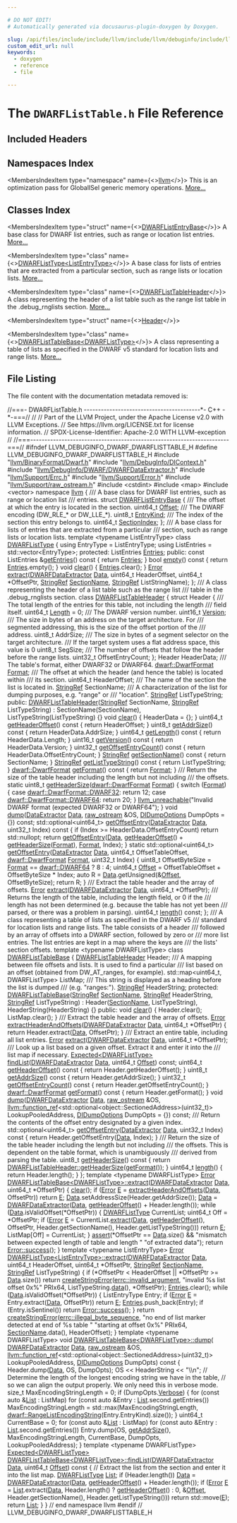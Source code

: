 ```yaml
---

# DO NOT EDIT!
# Automatically generated via docusaurus-plugin-doxygen by Doxygen.

slug: /api/files/include/include/llvm/include/llvm/debuginfo/include/llvm/debuginfo/dwarf/dwarflisttable-h
custom_edit_url: null
keywords:
  - doxygen
  - reference
  - file

---
```





# The `DWARFListTable.h` File Reference

<DoxygenPage pluginConfig={pluginConfig}>



## Included Headers

<IncludesList>
<IncludesListItem
  filePath="llvm/BinaryFormat/Dwarf.h"
  permalink="/docs/api/files/include/include/llvm/include/llvm/binaryformat/dwarf-h"
  isLocal="true" />
<IncludesListItem
  filePath="llvm/DebugInfo/DIContext.h"
  permalink="/docs/api/files/include/include/llvm/include/llvm/debuginfo/dicontext-h"
  isLocal="true" />
<IncludesListItem
  filePath="llvm/DebugInfo/DWARF/DWARFDataExtractor.h"
  permalink="/docs/api/files/include/include/llvm/include/llvm/debuginfo/include/llvm/debuginfo/dwarf/dwarfdataextractor-h"
  isLocal="true" />
<IncludesListItem
  filePath="llvm/Support/Errc.h"
  permalink="/docs/api/files/include/include/llvm/include/llvm/support/errc-h"
  isLocal="true" />
<IncludesListItem
  filePath="llvm/Support/Error.h"
  permalink="/docs/api/files/include/include/llvm/include/llvm/support/error-h"
  isLocal="true" />
<IncludesListItem
  filePath="llvm/Support/raw_ostream.h"
  permalink="/docs/api/files/include/include/llvm/include/llvm/support/raw-ostream-h"
  isLocal="true" />
<IncludesListItem
  filePath="cstdint"
  permalink=""
  isLocal="false" />
<IncludesListItem
  filePath="map"
  permalink=""
  isLocal="false" />
<IncludesListItem
  filePath="vector"
  permalink=""
  isLocal="false" />
</IncludesList>

## Namespaces Index

<MembersIndex>

<MembersIndexItem
  type="namespace"
  name={<><a href="/docs/api/namespaces/llvm">llvm</a></>}>
This is an optimization pass for GlobalISel generic memory operations. <a href="/docs/api/namespaces/llvm/#details">More...</a>
</MembersIndexItem>

</MembersIndex>

## Classes Index

<MembersIndex>

<MembersIndexItem
  type="struct"
  name={<><a href="/docs/api/structs/llvm/dwarflistentrybase">DWARFListEntryBase</a></>}>
A base class for DWARF list entries, such as range or location list entries. <a href="/docs/api/structs/llvm/dwarflistentrybase/#details">More...</a>
</MembersIndexItem>

<MembersIndexItem
  type="class"
  name={<><a href="/docs/api/classes/llvm/dwarflisttype">DWARFListType&lt;ListEntryType&gt;</a></>}>
A base class for lists of entries that are extracted from a particular section, such as range lists or location lists. <a href="/docs/api/classes/llvm/dwarflisttype/#details">More...</a>
</MembersIndexItem>

<MembersIndexItem
  type="class"
  name={<><a href="/docs/api/classes/llvm/dwarflisttableheader">DWARFListTableHeader</a></>}>
A class representing the header of a list table such as the range list table in the .debug&#95;rnglists section. <a href="/docs/api/classes/llvm/dwarflisttableheader/#details">More...</a>
</MembersIndexItem>

<MembersIndexItem
  type="struct"
  name={<><a href="/docs/api/structs/llvm/dwarflisttableheader/header">Header</a></>}>
</MembersIndexItem>

<MembersIndexItem
  type="class"
  name={<><a href="/docs/api/classes/llvm/dwarflisttablebase">DWARFListTableBase&lt;DWARFListType&gt;</a></>}>
A class representing a table of lists as specified in the DWARF v5 standard for location lists and range lists. <a href="/docs/api/classes/llvm/dwarflisttablebase/#details">More...</a>
</MembersIndexItem>

</MembersIndex>


## File Listing

The file content with the documentation metadata removed is:

<ProgramListing>

<Link id="l00001" /><CodeLine lineNumber="1"><Highlight kind="comment">//===- DWARFListTable.h -----------------------------------------&#42;- C++ -&#42;-===//</Highlight><Highlight kind="normal"></Highlight></CodeLine>
<Link id="l00002" /><CodeLine lineNumber="2"><Highlight kind="normal"></Highlight><Highlight kind="comment">//</Highlight><Highlight kind="normal"></Highlight></CodeLine>
<Link id="l00003" /><CodeLine lineNumber="3"><Highlight kind="normal"></Highlight><Highlight kind="comment">// Part of the LLVM Project, under the Apache License v2.0 with LLVM Exceptions.</Highlight><Highlight kind="normal"></Highlight></CodeLine>
<Link id="l00004" /><CodeLine lineNumber="4"><Highlight kind="normal"></Highlight><Highlight kind="comment">// See https://llvm.org/LICENSE.txt for license information.</Highlight><Highlight kind="normal"></Highlight></CodeLine>
<Link id="l00005" /><CodeLine lineNumber="5"><Highlight kind="normal"></Highlight><Highlight kind="comment">// SPDX-License-Identifier: Apache-2.0 WITH LLVM-exception</Highlight><Highlight kind="normal"></Highlight></CodeLine>
<Link id="l00006" /><CodeLine lineNumber="6"><Highlight kind="normal"></Highlight><Highlight kind="comment">//</Highlight><Highlight kind="normal"></Highlight></CodeLine>
<Link id="l00007" /><CodeLine lineNumber="7"><Highlight kind="normal"></Highlight><Highlight kind="comment">//===----------------------------------------------------------------------===//</Highlight><Highlight kind="normal"></Highlight></CodeLine>
<Link id="l00008" /><CodeLine lineNumber="8"><Highlight kind="normal"></Highlight></CodeLine>
<Link id="l00009" /><CodeLine lineNumber="9"><Highlight kind="normal"></Highlight><Highlight kind="preprocessor">#ifndef LLVM&#95;DEBUGINFO&#95;DWARF&#95;DWARFLISTTABLE&#95;H</Highlight><Highlight kind="normal"></Highlight></CodeLine>
<Link id="l00010" /><CodeLine lineNumber="10"><Highlight kind="normal"></Highlight><Highlight kind="preprocessor">#define LLVM&#95;DEBUGINFO&#95;DWARF&#95;DWARFLISTTABLE&#95;H</Highlight><Highlight kind="normal"></Highlight></CodeLine>
<Link id="l00011" /><CodeLine lineNumber="11"><Highlight kind="normal"></Highlight></CodeLine>
<Link id="l00012" /><CodeLine lineNumber="12"><Highlight kind="normal"></Highlight><Highlight kind="preprocessor">#include &quot;<a href="/docs/api/files/include/include/llvm/include/llvm/binaryformat/dwarf-h">llvm/BinaryFormat/Dwarf.h</a>&quot;</Highlight><Highlight kind="normal"></Highlight></CodeLine>
<Link id="l00013" /><CodeLine lineNumber="13"><Highlight kind="normal"></Highlight><Highlight kind="preprocessor">#include &quot;<a href="/docs/api/files/include/include/llvm/include/llvm/debuginfo/dicontext-h">llvm/DebugInfo/DIContext.h</a>&quot;</Highlight><Highlight kind="normal"></Highlight></CodeLine>
<Link id="l00014" /><CodeLine lineNumber="14"><Highlight kind="normal"></Highlight><Highlight kind="preprocessor">#include &quot;<a href="/docs/api/files/include/include/llvm/include/llvm/debuginfo/include/llvm/debuginfo/dwarf/dwarfdataextractor-h">llvm/DebugInfo/DWARF/DWARFDataExtractor.h</a>&quot;</Highlight><Highlight kind="normal"></Highlight></CodeLine>
<Link id="l00015" /><CodeLine lineNumber="15"><Highlight kind="normal"></Highlight><Highlight kind="preprocessor">#include &quot;<a href="/docs/api/files/include/include/llvm/include/llvm/support/errc-h">llvm/Support/Errc.h</a>&quot;</Highlight><Highlight kind="normal"></Highlight></CodeLine>
<Link id="l00016" /><CodeLine lineNumber="16"><Highlight kind="normal"></Highlight><Highlight kind="preprocessor">#include &quot;<a href="/docs/api/files/include/include/llvm/include/llvm/support/error-h">llvm/Support/Error.h</a>&quot;</Highlight><Highlight kind="normal"></Highlight></CodeLine>
<Link id="l00017" /><CodeLine lineNumber="17"><Highlight kind="normal"></Highlight><Highlight kind="preprocessor">#include &quot;<a href="/docs/api/files/include/include/llvm/include/llvm/support/raw-ostream-h">llvm/Support/raw&#95;ostream.h</a>&quot;</Highlight><Highlight kind="normal"></Highlight></CodeLine>
<Link id="l00018" /><CodeLine lineNumber="18"><Highlight kind="normal"></Highlight><Highlight kind="preprocessor">#include &lt;cstdint&gt;</Highlight><Highlight kind="normal"></Highlight></CodeLine>
<Link id="l00019" /><CodeLine lineNumber="19"><Highlight kind="normal"></Highlight><Highlight kind="preprocessor">#include &lt;map&gt;</Highlight><Highlight kind="normal"></Highlight></CodeLine>
<Link id="l00020" /><CodeLine lineNumber="20"><Highlight kind="normal"></Highlight><Highlight kind="preprocessor">#include &lt;vector&gt;</Highlight><Highlight kind="normal"></Highlight></CodeLine>
<Link id="l00021" /><CodeLine lineNumber="21"><Highlight kind="normal"></Highlight></CodeLine>
<Link id="l00022" /><CodeLine lineNumber="22"><Highlight kind="normal"></Highlight><Highlight kind="keyword">namespace </Highlight><Highlight kind="normal"><a href="/docs/api/namespaces/llvm">llvm</a> &#123;</Highlight></CodeLine>
<Link id="l00023" /><CodeLine lineNumber="23"><Highlight kind="normal"></Highlight><Highlight kind="comment"></Highlight></CodeLine>
<Link id="l00024" /><CodeLine lineNumber="24"><Highlight kind="comment">/// A base class for DWARF list entries, such as range or location list</Highlight></CodeLine>
<Link id="l00025" /><CodeLine lineNumber="25"><Highlight kind="comment">/// entries.</Highlight><Highlight kind="normal"></Highlight></CodeLine>
<Link id="l00026" /><CodeLine lineNumber="26" lineLink="/docs/api/structs/llvm/dwarflistentrybase"><Highlight kind="normal"></Highlight><Highlight kind="keyword">struct </Highlight><Highlight kind="normal"><a href="/docs/api/structs/llvm/dwarflistentrybase">DWARFListEntryBase</a> &#123;</Highlight><Highlight kind="comment"></Highlight></CodeLine>
<Link id="l00027" /><CodeLine lineNumber="27"><Highlight kind="comment">  /// The offset at which the entry is located in the section.</Highlight><Highlight kind="normal"></Highlight></CodeLine>
<Link id="l00028" /><CodeLine lineNumber="28" lineLink="/docs/api/structs/llvm/dwarflistentrybase/#a5e78df55e7f79e8d223e30092680e1b4"><Highlight kind="normal">  uint64&#95;t <a href="/docs/api/structs/llvm/dwarflistentrybase/#a5e78df55e7f79e8d223e30092680e1b4">Offset</a>;</Highlight><Highlight kind="comment"></Highlight></CodeLine>
<Link id="l00029" /><CodeLine lineNumber="29"><Highlight kind="comment">  /// The DWARF encoding (DW&#95;RLE&#95;&#42; or DW&#95;LLE&#95;&#42;).</Highlight><Highlight kind="normal"></Highlight></CodeLine>
<Link id="l00030" /><CodeLine lineNumber="30" lineLink="/docs/api/structs/llvm/dwarflistentrybase/#a53bb231c536be49c590132e10c5268dd"><Highlight kind="normal">  uint8&#95;t <a href="/docs/api/structs/llvm/dwarflistentrybase/#a53bb231c536be49c590132e10c5268dd">EntryKind</a>;</Highlight><Highlight kind="comment"></Highlight></CodeLine>
<Link id="l00031" /><CodeLine lineNumber="31"><Highlight kind="comment">  /// The index of the section this entry belongs to.</Highlight><Highlight kind="normal"></Highlight></CodeLine>
<Link id="l00032" /><CodeLine lineNumber="32" lineLink="/docs/api/structs/llvm/dwarflistentrybase/#a0a840f1689651024d3cc9850f4ec4c81"><Highlight kind="normal">  uint64&#95;t <a href="/docs/api/structs/llvm/dwarflistentrybase/#a0a840f1689651024d3cc9850f4ec4c81">SectionIndex</a>;</Highlight></CodeLine>
<Link id="l00033" /><CodeLine lineNumber="33"><Highlight kind="normal">&#125;;</Highlight></CodeLine>
<Link id="l00034" /><CodeLine lineNumber="34"><Highlight kind="normal"></Highlight><Highlight kind="comment"></Highlight></CodeLine>
<Link id="l00035" /><CodeLine lineNumber="35"><Highlight kind="comment">/// A base class for lists of entries that are extracted from a particular</Highlight></CodeLine>
<Link id="l00036" /><CodeLine lineNumber="36"><Highlight kind="comment">/// section, such as range lists or location lists.</Highlight><Highlight kind="normal"></Highlight></CodeLine>
<Link id="l00037" /><CodeLine lineNumber="37" lineLink="/docs/api/classes/llvm/dwarflisttype"><Highlight kind="normal"></Highlight><Highlight kind="keyword">template</Highlight><Highlight kind="normal"> &lt;</Highlight><Highlight kind="keyword">typename</Highlight><Highlight kind="normal"> ListEntryType&gt; </Highlight><Highlight kind="keyword">class </Highlight><Highlight kind="normal"><a href="/docs/api/classes/llvm/dwarflisttype">DWARFListType</a> &#123;</Highlight></CodeLine>
<Link id="l00038" /><CodeLine lineNumber="38"><Highlight kind="normal">  </Highlight><Highlight kind="keyword">using </Highlight><Highlight kind="normal">EntryType = ListEntryType;</Highlight></CodeLine>
<Link id="l00039" /><CodeLine lineNumber="39"><Highlight kind="normal">  </Highlight><Highlight kind="keyword">using </Highlight><Highlight kind="normal">ListEntries = std::vector&lt;EntryType&gt;;</Highlight></CodeLine>
<Link id="l00040" /><CodeLine lineNumber="40"><Highlight kind="normal"></Highlight></CodeLine>
<Link id="l00041" /><CodeLine lineNumber="41"><Highlight kind="normal"></Highlight><Highlight kind="keyword">protected</Highlight><Highlight kind="normal">:</Highlight></CodeLine>
<Link id="l00042" /><CodeLine lineNumber="42" lineLink="/docs/api/classes/llvm/dwarflisttype/#a041f83847fc54b70c309ed67355b1b40"><Highlight kind="normal">  ListEntries <a href="/docs/api/classes/llvm/dwarflisttype/#a041f83847fc54b70c309ed67355b1b40">Entries</a>;</Highlight></CodeLine>
<Link id="l00043" /><CodeLine lineNumber="43"><Highlight kind="normal"></Highlight></CodeLine>
<Link id="l00044" /><CodeLine lineNumber="44"><Highlight kind="normal"></Highlight><Highlight kind="keyword">public</Highlight><Highlight kind="normal">:</Highlight></CodeLine>
<Link id="l00045" /><CodeLine lineNumber="45" lineLink="/docs/api/classes/llvm/dwarflisttype/#a46d8d4fd3ede47a3e8e9617c228996ac"><Highlight kind="normal">  </Highlight><Highlight kind="keyword">const</Highlight><Highlight kind="normal"> ListEntries &amp;<a href="/docs/api/classes/llvm/dwarflisttype/#a46d8d4fd3ede47a3e8e9617c228996ac">getEntries</a>()</Highlight><Highlight kind="keyword"> const </Highlight><Highlight kind="normal">&#123; </Highlight><Highlight kind="keywordflow">return</Highlight><Highlight kind="normal"> <a href="/docs/api/classes/llvm/dwarflisttype/#a041f83847fc54b70c309ed67355b1b40">Entries</a>; &#125;</Highlight></CodeLine>
<Link id="l00046" /><CodeLine lineNumber="46" lineLink="/docs/api/classes/llvm/dwarflisttype/#adc62037379ba38c5157b65baab34e130"><Highlight kind="normal">  </Highlight><Highlight kind="keywordtype">bool</Highlight><Highlight kind="normal"> <a href="/docs/api/classes/llvm/dwarflisttype/#adc62037379ba38c5157b65baab34e130">empty</a>()</Highlight><Highlight kind="keyword"> const </Highlight><Highlight kind="normal">&#123; </Highlight><Highlight kind="keywordflow">return</Highlight><Highlight kind="normal"> <a href="/docs/api/classes/llvm/dwarflisttype/#a041f83847fc54b70c309ed67355b1b40">Entries</a>.empty(); &#125;</Highlight></CodeLine>
<Link id="l00047" /><CodeLine lineNumber="47" lineLink="/docs/api/classes/llvm/dwarflisttype/#a8d2a49d4f17d22f9231217e952957c89"><Highlight kind="normal">  </Highlight><Highlight kind="keywordtype">void</Highlight><Highlight kind="normal"> <a href="/docs/api/classes/llvm/dwarflisttype/#a8d2a49d4f17d22f9231217e952957c89">clear</a>() &#123; <a href="/docs/api/classes/llvm/dwarflisttype/#a041f83847fc54b70c309ed67355b1b40">Entries</a>.clear(); &#125;</Highlight></CodeLine>
<Link id="l00048" /><CodeLine lineNumber="48" lineLink="/docs/api/classes/llvm/dwarflisttype/#a5ce06b7e3524ccb5cde055c3cf596b10"><Highlight kind="normal">  <a href="/docs/api/classes/llvm/error">Error</a> <a href="/docs/api/classes/llvm/dwarflisttype/#a5ce06b7e3524ccb5cde055c3cf596b10">extract</a>(<a href="/docs/api/classes/llvm/dwarfdataextractor">DWARFDataExtractor</a> <a href="/docs/api/namespaces/llvm/#aa20539e89704d20b98b97e9c3feac934">Data</a>, uint64&#95;t HeaderOffset,</Highlight></CodeLine>
<Link id="l00049" /><CodeLine lineNumber="49"><Highlight kind="normal">                uint64&#95;t &#42;OffsetPtr, <a href="/docs/api/classes/llvm/stringref">StringRef</a> <a href="/docs/api/structs/llvm/sectionname">SectionName</a>,</Highlight></CodeLine>
<Link id="l00050" /><CodeLine lineNumber="50"><Highlight kind="normal">                <a href="/docs/api/classes/llvm/stringref">StringRef</a> ListStringName);</Highlight></CodeLine>
<Link id="l00051" /><CodeLine lineNumber="51"><Highlight kind="normal">&#125;;</Highlight></CodeLine>
<Link id="l00052" /><CodeLine lineNumber="52"><Highlight kind="normal"></Highlight><Highlight kind="comment"></Highlight></CodeLine>
<Link id="l00053" /><CodeLine lineNumber="53"><Highlight kind="comment">/// A class representing the header of a list table such as the range list</Highlight></CodeLine>
<Link id="l00054" /><CodeLine lineNumber="54"><Highlight kind="comment">/// table in the .debug&#95;rnglists section.</Highlight><Highlight kind="normal"></Highlight></CodeLine>
<Link id="l00055" /><CodeLine lineNumber="55" lineLink="/docs/api/classes/llvm/dwarflisttableheader"><Highlight kind="normal"></Highlight><Highlight kind="keyword">class </Highlight><Highlight kind="normal"><a href="/docs/api/classes/llvm/dwarflisttableheader/#a10991e271022263175496ed3f21beba2">DWARFListTableHeader</a> &#123;</Highlight></CodeLine>
<Link id="l00056" /><CodeLine lineNumber="56"><Highlight kind="normal">  </Highlight><Highlight kind="keyword">struct </Highlight><Highlight kind="normal">Header &#123;</Highlight><Highlight kind="comment"></Highlight></CodeLine>
<Link id="l00057" /><CodeLine lineNumber="57"><Highlight kind="comment">    /// The total length of the entries for this table, not including the length</Highlight></CodeLine>
<Link id="l00058" /><CodeLine lineNumber="58"><Highlight kind="comment">    /// field itself.</Highlight><Highlight kind="normal"></Highlight></CodeLine>
<Link id="l00059" /><CodeLine lineNumber="59"><Highlight kind="normal">    uint64&#95;t <a href="/docs/api/namespaces/llvm/#a05f5b9a11bdcc5feba62899f95dcf878af6d9f1c7b49b7601fae6a545002a6763">Length</a> = 0;</Highlight><Highlight kind="comment"></Highlight></CodeLine>
<Link id="l00060" /><CodeLine lineNumber="60"><Highlight kind="comment">    /// The DWARF version number.</Highlight><Highlight kind="normal"></Highlight></CodeLine>
<Link id="l00061" /><CodeLine lineNumber="61"><Highlight kind="normal">    uint16&#95;t <a href="/docs/api/namespaces/llvm/#a689a023f54d38d41f6d952cac41ee538">Version</a>;</Highlight><Highlight kind="comment"></Highlight></CodeLine>
<Link id="l00062" /><CodeLine lineNumber="62"><Highlight kind="comment">    /// The size in bytes of an address on the target architecture. For</Highlight></CodeLine>
<Link id="l00063" /><CodeLine lineNumber="63"><Highlight kind="comment">    /// segmented addressing, this is the size of the offset portion of the</Highlight></CodeLine>
<Link id="l00064" /><CodeLine lineNumber="64"><Highlight kind="comment">    /// address.</Highlight><Highlight kind="normal"></Highlight></CodeLine>
<Link id="l00065" /><CodeLine lineNumber="65"><Highlight kind="normal">    uint8&#95;t AddrSize;</Highlight><Highlight kind="comment"></Highlight></CodeLine>
<Link id="l00066" /><CodeLine lineNumber="66"><Highlight kind="comment">    /// The size in bytes of a segment selector on the target architecture.</Highlight></CodeLine>
<Link id="l00067" /><CodeLine lineNumber="67"><Highlight kind="comment">    /// If the target system uses a flat address space, this value is 0</Highlight><Highlight kind="normal"></Highlight></CodeLine>
<Link id="l00068" /><CodeLine lineNumber="68"><Highlight kind="normal">    uint8&#95;t SegSize;</Highlight><Highlight kind="comment"></Highlight></CodeLine>
<Link id="l00069" /><CodeLine lineNumber="69"><Highlight kind="comment">    /// The number of offsets that follow the header before the range lists.</Highlight><Highlight kind="normal"></Highlight></CodeLine>
<Link id="l00070" /><CodeLine lineNumber="70"><Highlight kind="normal">    uint32&#95;t OffsetEntryCount;</Highlight></CodeLine>
<Link id="l00071" /><CodeLine lineNumber="71"><Highlight kind="normal">  &#125;;</Highlight></CodeLine>
<Link id="l00072" /><CodeLine lineNumber="72"><Highlight kind="normal"></Highlight></CodeLine>
<Link id="l00073" /><CodeLine lineNumber="73"><Highlight kind="normal">  Header HeaderData;</Highlight><Highlight kind="comment"></Highlight></CodeLine>
<Link id="l00074" /><CodeLine lineNumber="74"><Highlight kind="comment">  /// The table&#39;s format, either DWARF32 or DWARF64.</Highlight><Highlight kind="normal"></Highlight></CodeLine>
<Link id="l00075" /><CodeLine lineNumber="75"><Highlight kind="normal">  <a href="/docs/api/namespaces/llvm/dwarf/#a79a43a947d26afb3f2a388f2f7a3a8c8">dwarf::DwarfFormat</a> <a href="/docs/api/namespaces/llvm/#ab7530cd22b8952cb41774507dd40c6f3a520d0db389f362bf79ef56ca0af3dcab">Format</a>;</Highlight><Highlight kind="comment"></Highlight></CodeLine>
<Link id="l00076" /><CodeLine lineNumber="76"><Highlight kind="comment">  /// The offset at which the header (and hence the table) is located within</Highlight></CodeLine>
<Link id="l00077" /><CodeLine lineNumber="77"><Highlight kind="comment">  /// its section.</Highlight><Highlight kind="normal"></Highlight></CodeLine>
<Link id="l00078" /><CodeLine lineNumber="78"><Highlight kind="normal">  uint64&#95;t HeaderOffset;</Highlight><Highlight kind="comment"></Highlight></CodeLine>
<Link id="l00079" /><CodeLine lineNumber="79"><Highlight kind="comment">  /// The name of the section the list is located in.</Highlight><Highlight kind="normal"></Highlight></CodeLine>
<Link id="l00080" /><CodeLine lineNumber="80"><Highlight kind="normal">  <a href="/docs/api/classes/llvm/stringref">StringRef</a> SectionName;</Highlight><Highlight kind="comment"></Highlight></CodeLine>
<Link id="l00081" /><CodeLine lineNumber="81"><Highlight kind="comment">  /// A characterization of the list for dumping purposes, e.g. &quot;range&quot; or</Highlight></CodeLine>
<Link id="l00082" /><CodeLine lineNumber="82"><Highlight kind="comment">  /// &quot;location&quot;.</Highlight><Highlight kind="normal"></Highlight></CodeLine>
<Link id="l00083" /><CodeLine lineNumber="83"><Highlight kind="normal">  <a href="/docs/api/classes/llvm/stringref">StringRef</a> ListTypeString;</Highlight></CodeLine>
<Link id="l00084" /><CodeLine lineNumber="84"><Highlight kind="normal"></Highlight></CodeLine>
<Link id="l00085" /><CodeLine lineNumber="85"><Highlight kind="normal"></Highlight><Highlight kind="keyword">public</Highlight><Highlight kind="normal">:</Highlight></CodeLine>
<Link id="l00086" /><CodeLine lineNumber="86" lineLink="/docs/api/classes/llvm/dwarflisttableheader/#a10991e271022263175496ed3f21beba2"><Highlight kind="normal">  <a href="/docs/api/classes/llvm/dwarflisttableheader/#a10991e271022263175496ed3f21beba2">DWARFListTableHeader</a>(<a href="/docs/api/classes/llvm/stringref">StringRef</a> SectionName, <a href="/docs/api/classes/llvm/stringref">StringRef</a> ListTypeString)</Highlight></CodeLine>
<Link id="l00087" /><CodeLine lineNumber="87"><Highlight kind="normal">      : SectionName(SectionName), ListTypeString(ListTypeString) &#123;&#125;</Highlight></CodeLine>
<Link id="l00088" /><CodeLine lineNumber="88"><Highlight kind="normal"></Highlight></CodeLine>
<Link id="l00089" /><CodeLine lineNumber="89" lineLink="/docs/api/classes/llvm/dwarflisttableheader/#ab7f2c25bd49b79a73986af210c45a0ac"><Highlight kind="normal">  </Highlight><Highlight kind="keywordtype">void</Highlight><Highlight kind="normal"> <a href="/docs/api/classes/llvm/dwarflisttableheader/#ab7f2c25bd49b79a73986af210c45a0ac">clear</a>() &#123;</Highlight></CodeLine>
<Link id="l00090" /><CodeLine lineNumber="90"><Highlight kind="normal">    HeaderData = &#123;&#125;;</Highlight></CodeLine>
<Link id="l00091" /><CodeLine lineNumber="91"><Highlight kind="normal">  &#125;</Highlight></CodeLine>
<Link id="l00092" /><CodeLine lineNumber="92" lineLink="/docs/api/classes/llvm/dwarflisttableheader/#a9da67a4898a8a7b6bf3e5bb1230eb145"><Highlight kind="normal">  uint64&#95;t <a href="/docs/api/classes/llvm/dwarflisttableheader/#a9da67a4898a8a7b6bf3e5bb1230eb145">getHeaderOffset</a>()</Highlight><Highlight kind="keyword"> const </Highlight><Highlight kind="normal">&#123; </Highlight><Highlight kind="keywordflow">return</Highlight><Highlight kind="normal"> HeaderOffset; &#125;</Highlight></CodeLine>
<Link id="l00093" /><CodeLine lineNumber="93" lineLink="/docs/api/classes/llvm/dwarflisttableheader/#ae6fe384fdfff174af98c88929e5c3f9f"><Highlight kind="normal">  uint8&#95;t <a href="/docs/api/classes/llvm/dwarflisttableheader/#ae6fe384fdfff174af98c88929e5c3f9f">getAddrSize</a>()</Highlight><Highlight kind="keyword"> const </Highlight><Highlight kind="normal">&#123; </Highlight><Highlight kind="keywordflow">return</Highlight><Highlight kind="normal"> HeaderData.AddrSize; &#125;</Highlight></CodeLine>
<Link id="l00094" /><CodeLine lineNumber="94" lineLink="/docs/api/classes/llvm/dwarflisttableheader/#a101998cae50b0fceab1a6da2828a0eb4"><Highlight kind="normal">  uint64&#95;t <a href="/docs/api/classes/llvm/dwarflisttableheader/#a101998cae50b0fceab1a6da2828a0eb4">getLength</a>()</Highlight><Highlight kind="keyword"> const </Highlight><Highlight kind="normal">&#123; </Highlight><Highlight kind="keywordflow">return</Highlight><Highlight kind="normal"> HeaderData.Length; &#125;</Highlight></CodeLine>
<Link id="l00095" /><CodeLine lineNumber="95" lineLink="/docs/api/classes/llvm/dwarflisttableheader/#ae975a13057dc42d20b975c343542db04"><Highlight kind="normal">  uint16&#95;t <a href="/docs/api/classes/llvm/dwarflisttableheader/#ae975a13057dc42d20b975c343542db04">getVersion</a>()</Highlight><Highlight kind="keyword"> const </Highlight><Highlight kind="normal">&#123; </Highlight><Highlight kind="keywordflow">return</Highlight><Highlight kind="normal"> HeaderData.Version; &#125;</Highlight></CodeLine>
<Link id="l00096" /><CodeLine lineNumber="96" lineLink="/docs/api/classes/llvm/dwarflisttableheader/#a94ed75554b6e08ef74f9afe5d4ed692d"><Highlight kind="normal">  uint32&#95;t <a href="/docs/api/classes/llvm/dwarflisttableheader/#a94ed75554b6e08ef74f9afe5d4ed692d">getOffsetEntryCount</a>()</Highlight><Highlight kind="keyword"> const </Highlight><Highlight kind="normal">&#123; </Highlight><Highlight kind="keywordflow">return</Highlight><Highlight kind="normal"> HeaderData.OffsetEntryCount; &#125;</Highlight></CodeLine>
<Link id="l00097" /><CodeLine lineNumber="97" lineLink="/docs/api/classes/llvm/dwarflisttableheader/#a95eef5385262cc9aa7943ef8cd62e416"><Highlight kind="normal">  <a href="/docs/api/classes/llvm/stringref">StringRef</a> <a href="/docs/api/classes/llvm/dwarflisttableheader/#a95eef5385262cc9aa7943ef8cd62e416">getSectionName</a>()</Highlight><Highlight kind="keyword"> const </Highlight><Highlight kind="normal">&#123; </Highlight><Highlight kind="keywordflow">return</Highlight><Highlight kind="normal"> SectionName; &#125;</Highlight></CodeLine>
<Link id="l00098" /><CodeLine lineNumber="98" lineLink="/docs/api/classes/llvm/dwarflisttableheader/#ad720f15dafa6eb1b8d6af21439898634"><Highlight kind="normal">  <a href="/docs/api/classes/llvm/stringref">StringRef</a> <a href="/docs/api/classes/llvm/dwarflisttableheader/#ad720f15dafa6eb1b8d6af21439898634">getListTypeString</a>()</Highlight><Highlight kind="keyword"> const </Highlight><Highlight kind="normal">&#123; </Highlight><Highlight kind="keywordflow">return</Highlight><Highlight kind="normal"> ListTypeString; &#125;</Highlight></CodeLine>
<Link id="l00099" /><CodeLine lineNumber="99" lineLink="/docs/api/classes/llvm/dwarflisttableheader/#a93b517a8989cfb08deb763b3fdec7da2"><Highlight kind="normal">  <a href="/docs/api/namespaces/llvm/dwarf/#a79a43a947d26afb3f2a388f2f7a3a8c8">dwarf::DwarfFormat</a> <a href="/docs/api/classes/llvm/dwarflisttableheader/#a93b517a8989cfb08deb763b3fdec7da2">getFormat</a>()</Highlight><Highlight kind="keyword"> const </Highlight><Highlight kind="normal">&#123; </Highlight><Highlight kind="keywordflow">return</Highlight><Highlight kind="normal"> <a href="/docs/api/namespaces/llvm/#ab7530cd22b8952cb41774507dd40c6f3a520d0db389f362bf79ef56ca0af3dcab">Format</a>; &#125;</Highlight></CodeLine>
<Link id="l00100" /><CodeLine lineNumber="100"><Highlight kind="normal"></Highlight><Highlight kind="comment"></Highlight></CodeLine>
<Link id="l00101" /><CodeLine lineNumber="101"><Highlight kind="comment">  /// Return the size of the table header including the length but not including</Highlight></CodeLine>
<Link id="l00102" /><CodeLine lineNumber="102"><Highlight kind="comment">  /// the offsets.</Highlight><Highlight kind="normal"></Highlight></CodeLine>
<Link id="l00103" /><CodeLine lineNumber="103" lineLink="/docs/api/classes/llvm/dwarflisttableheader/#a1374388723b168fd14a77c5188d4a7db"><Highlight kind="normal">  </Highlight><Highlight kind="keyword">static</Highlight><Highlight kind="normal"> uint8&#95;t <a href="/docs/api/classes/llvm/dwarflisttableheader/#a1374388723b168fd14a77c5188d4a7db">getHeaderSize</a>(<a href="/docs/api/namespaces/llvm/dwarf/#a79a43a947d26afb3f2a388f2f7a3a8c8">dwarf::DwarfFormat</a> <a href="/docs/api/namespaces/llvm/#ab7530cd22b8952cb41774507dd40c6f3a520d0db389f362bf79ef56ca0af3dcab">Format</a>) &#123;</Highlight></CodeLine>
<Link id="l00104" /><CodeLine lineNumber="104"><Highlight kind="normal">    </Highlight><Highlight kind="keywordflow">switch</Highlight><Highlight kind="normal"> (<a href="/docs/api/namespaces/llvm/#ab7530cd22b8952cb41774507dd40c6f3a520d0db389f362bf79ef56ca0af3dcab">Format</a>) &#123;</Highlight></CodeLine>
<Link id="l00105" /><CodeLine lineNumber="105"><Highlight kind="normal">    </Highlight><Highlight kind="keywordflow">case</Highlight><Highlight kind="normal"> <a href="/docs/api/namespaces/llvm/dwarf/#a79a43a947d26afb3f2a388f2f7a3a8c8a63265bb5719678b401b0abd0ed5ddd76">dwarf::DwarfFormat::DWARF32</a>:</Highlight></CodeLine>
<Link id="l00106" /><CodeLine lineNumber="106"><Highlight kind="normal">      </Highlight><Highlight kind="keywordflow">return</Highlight><Highlight kind="normal"> 12;</Highlight></CodeLine>
<Link id="l00107" /><CodeLine lineNumber="107"><Highlight kind="normal">    </Highlight><Highlight kind="keywordflow">case</Highlight><Highlight kind="normal"> <a href="/docs/api/namespaces/llvm/dwarf/#a79a43a947d26afb3f2a388f2f7a3a8c8a34b4d38e06d609b405f4a79c223ed8d2">dwarf::DwarfFormat::DWARF64</a>:</Highlight></CodeLine>
<Link id="l00108" /><CodeLine lineNumber="108"><Highlight kind="normal">      </Highlight><Highlight kind="keywordflow">return</Highlight><Highlight kind="normal"> 20;</Highlight></CodeLine>
<Link id="l00109" /><CodeLine lineNumber="109"><Highlight kind="normal">    &#125;</Highlight></CodeLine>
<Link id="l00110" /><CodeLine lineNumber="110"><Highlight kind="normal">    <a href="/docs/api/files/include/include/llvm/include/llvm/support/errorhandling-h/#ace243f5c25697a1107cce46626b3dc94">llvm&#95;unreachable</a>(</Highlight><Highlight kind="stringliteral">&quot;Invalid DWARF format (expected DWARF32 or DWARF64&quot;</Highlight><Highlight kind="normal">);</Highlight></CodeLine>
<Link id="l00111" /><CodeLine lineNumber="111"><Highlight kind="normal">  &#125;</Highlight></CodeLine>
<Link id="l00112" /><CodeLine lineNumber="112"><Highlight kind="normal"></Highlight></CodeLine>
<Link id="l00113" /><CodeLine lineNumber="113"><Highlight kind="normal">  </Highlight><Highlight kind="keywordtype">void</Highlight><Highlight kind="normal"> <a href="/docs/api/classes/llvm/dwarflisttableheader/#a5878d6c62b444d6d4dc49581e39091e1">dump</a>(<a href="/docs/api/classes/llvm/dataextractor">DataExtractor</a> <a href="/docs/api/namespaces/llvm/#aa20539e89704d20b98b97e9c3feac934">Data</a>, <a href="/docs/api/classes/llvm/raw-ostream">raw&#95;ostream</a> &amp;OS,</Highlight></CodeLine>
<Link id="l00114" /><CodeLine lineNumber="114"><Highlight kind="normal">            <a href="/docs/api/structs/llvm/didumpoptions">DIDumpOptions</a> DumpOpts = &#123;&#125;) </Highlight><Highlight kind="keyword">const</Highlight><Highlight kind="normal">;</Highlight></CodeLine>
<Link id="l00115" /><CodeLine lineNumber="115" lineLink="/docs/api/classes/llvm/dwarflisttableheader/#a3c1d6e1effdc93963e12868a6c193d49"><Highlight kind="normal">  std::optional&lt;uint64&#95;t&gt; <a href="/docs/api/classes/llvm/dwarflisttableheader/#a3c1d6e1effdc93963e12868a6c193d49">getOffsetEntry</a>(<a href="/docs/api/classes/llvm/dataextractor">DataExtractor</a> <a href="/docs/api/namespaces/llvm/#aa20539e89704d20b98b97e9c3feac934">Data</a>,</Highlight></CodeLine>
<Link id="l00116" /><CodeLine lineNumber="116"><Highlight kind="normal">                                         uint32&#95;t Index)</Highlight><Highlight kind="keyword"> const </Highlight><Highlight kind="normal">&#123;</Highlight></CodeLine>
<Link id="l00117" /><CodeLine lineNumber="117"><Highlight kind="normal">    </Highlight><Highlight kind="keywordflow">if</Highlight><Highlight kind="normal"> (Index &gt;= HeaderData.OffsetEntryCount)</Highlight></CodeLine>
<Link id="l00118" /><CodeLine lineNumber="118"><Highlight kind="normal">      </Highlight><Highlight kind="keywordflow">return</Highlight><Highlight kind="normal"> std::nullopt;</Highlight></CodeLine>
<Link id="l00119" /><CodeLine lineNumber="119"><Highlight kind="normal"></Highlight></CodeLine>
<Link id="l00120" /><CodeLine lineNumber="120"><Highlight kind="normal">    </Highlight><Highlight kind="keywordflow">return</Highlight><Highlight kind="normal"> <a href="/docs/api/classes/llvm/dwarflisttableheader/#a3c1d6e1effdc93963e12868a6c193d49">getOffsetEntry</a>(<a href="/docs/api/namespaces/llvm/#aa20539e89704d20b98b97e9c3feac934">Data</a>, <a href="/docs/api/classes/llvm/dwarflisttableheader/#a9da67a4898a8a7b6bf3e5bb1230eb145">getHeaderOffset</a>() + <a href="/docs/api/classes/llvm/dwarflisttableheader/#a1374388723b168fd14a77c5188d4a7db">getHeaderSize</a>(<a href="/docs/api/namespaces/llvm/#ab7530cd22b8952cb41774507dd40c6f3a520d0db389f362bf79ef56ca0af3dcab">Format</a>), <a href="/docs/api/namespaces/llvm/#ab7530cd22b8952cb41774507dd40c6f3a520d0db389f362bf79ef56ca0af3dcab">Format</a>, Index);</Highlight></CodeLine>
<Link id="l00121" /><CodeLine lineNumber="121"><Highlight kind="normal">  &#125;</Highlight></CodeLine>
<Link id="l00122" /><CodeLine lineNumber="122"><Highlight kind="normal"></Highlight></CodeLine>
<Link id="l00123" /><CodeLine lineNumber="123" lineLink="/docs/api/classes/llvm/dwarflisttableheader/#a0f1e95e7e70c3deda94768cb1e966915"><Highlight kind="normal">  </Highlight><Highlight kind="keyword">static</Highlight><Highlight kind="normal"> std::optional&lt;uint64&#95;t&gt; <a href="/docs/api/classes/llvm/dwarflisttableheader/#a0f1e95e7e70c3deda94768cb1e966915">getOffsetEntry</a>(<a href="/docs/api/classes/llvm/dataextractor">DataExtractor</a> <a href="/docs/api/namespaces/llvm/#aa20539e89704d20b98b97e9c3feac934">Data</a>,</Highlight></CodeLine>
<Link id="l00124" /><CodeLine lineNumber="124"><Highlight kind="normal">                                                uint64&#95;t OffsetTableOffset,</Highlight></CodeLine>
<Link id="l00125" /><CodeLine lineNumber="125"><Highlight kind="normal">                                                <a href="/docs/api/namespaces/llvm/dwarf/#a79a43a947d26afb3f2a388f2f7a3a8c8">dwarf::DwarfFormat</a> <a href="/docs/api/namespaces/llvm/#ab7530cd22b8952cb41774507dd40c6f3a520d0db389f362bf79ef56ca0af3dcab">Format</a>,</Highlight></CodeLine>
<Link id="l00126" /><CodeLine lineNumber="126"><Highlight kind="normal">                                                uint32&#95;t Index) &#123;</Highlight></CodeLine>
<Link id="l00127" /><CodeLine lineNumber="127"><Highlight kind="normal">    uint8&#95;t OffsetByteSize = <a href="/docs/api/namespaces/llvm/#ab7530cd22b8952cb41774507dd40c6f3a520d0db389f362bf79ef56ca0af3dcab">Format</a> == <a href="/docs/api/namespaces/llvm/dwarf/#a79a43a947d26afb3f2a388f2f7a3a8c8a34b4d38e06d609b405f4a79c223ed8d2">dwarf::DWARF64</a> ? 8 : 4;</Highlight></CodeLine>
<Link id="l00128" /><CodeLine lineNumber="128"><Highlight kind="normal">    uint64&#95;t <a href="/docs/api/namespaces/llvm/#a05f5b9a11bdcc5feba62899f95dcf878a3134224cba2545bc57954d3b072aebb4">Offset</a> = OffsetTableOffset + OffsetByteSize &#42; Index;</Highlight></CodeLine>
<Link id="l00129" /><CodeLine lineNumber="129"><Highlight kind="normal">    </Highlight><Highlight kind="keyword">auto</Highlight><Highlight kind="normal"> R = <a href="/docs/api/namespaces/llvm/#aa20539e89704d20b98b97e9c3feac934">Data</a>.getUnsigned(&amp;<a href="/docs/api/namespaces/llvm/#a05f5b9a11bdcc5feba62899f95dcf878a3134224cba2545bc57954d3b072aebb4">Offset</a>, OffsetByteSize);</Highlight></CodeLine>
<Link id="l00130" /><CodeLine lineNumber="130"><Highlight kind="normal">    </Highlight><Highlight kind="keywordflow">return</Highlight><Highlight kind="normal"> R;</Highlight></CodeLine>
<Link id="l00131" /><CodeLine lineNumber="131"><Highlight kind="normal">  &#125;</Highlight></CodeLine>
<Link id="l00132" /><CodeLine lineNumber="132"><Highlight kind="normal"></Highlight><Highlight kind="comment"></Highlight></CodeLine>
<Link id="l00133" /><CodeLine lineNumber="133"><Highlight kind="comment">  /// Extract the table header and the array of offsets.</Highlight><Highlight kind="normal"></Highlight></CodeLine>
<Link id="l00134" /><CodeLine lineNumber="134"><Highlight kind="normal">  <a href="/docs/api/classes/llvm/error">Error</a> <a href="/docs/api/files/lib/lib/transforms/lib/transforms/ipo/loopextractor-cpp/#a84dff14934298a71113ab11312c243f6">extract</a>(<a href="/docs/api/classes/llvm/dwarfdataextractor">DWARFDataExtractor</a> <a href="/docs/api/namespaces/llvm/#aa20539e89704d20b98b97e9c3feac934">Data</a>, uint64&#95;t &#42;OffsetPtr);</Highlight></CodeLine>
<Link id="l00135" /><CodeLine lineNumber="135"><Highlight kind="normal"></Highlight><Highlight kind="comment"></Highlight></CodeLine>
<Link id="l00136" /><CodeLine lineNumber="136"><Highlight kind="comment">  /// Returns the length of the table, including the length field, or 0 if the</Highlight></CodeLine>
<Link id="l00137" /><CodeLine lineNumber="137"><Highlight kind="comment">  /// length has not been determined (e.g. because the table has not yet been</Highlight></CodeLine>
<Link id="l00138" /><CodeLine lineNumber="138"><Highlight kind="comment">  /// parsed, or there was a problem in parsing).</Highlight><Highlight kind="normal"></Highlight></CodeLine>
<Link id="l00139" /><CodeLine lineNumber="139"><Highlight kind="normal">  uint64&#95;t <a href="/docs/api/classes/llvm/dwarflisttableheader/#ad57f13e13def9a42ea39b34bc323ca01">length</a>() </Highlight><Highlight kind="keyword">const</Highlight><Highlight kind="normal">;</Highlight></CodeLine>
<Link id="l00140" /><CodeLine lineNumber="140"><Highlight kind="normal">&#125;;</Highlight></CodeLine>
<Link id="l00141" /><CodeLine lineNumber="141"><Highlight kind="normal"></Highlight><Highlight kind="comment"></Highlight></CodeLine>
<Link id="l00142" /><CodeLine lineNumber="142"><Highlight kind="comment">/// A class representing a table of lists as specified in the DWARF v5</Highlight></CodeLine>
<Link id="l00143" /><CodeLine lineNumber="143"><Highlight kind="comment">/// standard for location lists and range lists. The table consists of a header</Highlight></CodeLine>
<Link id="l00144" /><CodeLine lineNumber="144"><Highlight kind="comment">/// followed by an array of offsets into a DWARF section, followed by zero or</Highlight></CodeLine>
<Link id="l00145" /><CodeLine lineNumber="145"><Highlight kind="comment">/// more list entries. The list entries are kept in a map where the keys are</Highlight></CodeLine>
<Link id="l00146" /><CodeLine lineNumber="146"><Highlight kind="comment">/// the lists&#39; section offsets.</Highlight><Highlight kind="normal"></Highlight></CodeLine>
<Link id="l00147" /><CodeLine lineNumber="147" lineLink="/docs/api/classes/llvm/dwarflisttablebase"><Highlight kind="normal"></Highlight><Highlight kind="keyword">template</Highlight><Highlight kind="normal"> &lt;</Highlight><Highlight kind="keyword">typename</Highlight><Highlight kind="normal"> DWARFListType&gt; </Highlight><Highlight kind="keyword">class </Highlight><Highlight kind="normal"><a href="/docs/api/classes/llvm/dwarflisttablebase/#af0bda9379098fea3e0212217a0b3f6a1">DWARFListTableBase</a> &#123;</Highlight></CodeLine>
<Link id="l00148" /><CodeLine lineNumber="148"><Highlight kind="normal">  <a href="/docs/api/classes/llvm/dwarflisttableheader">DWARFListTableHeader</a> Header;</Highlight><Highlight kind="comment"></Highlight></CodeLine>
<Link id="l00149" /><CodeLine lineNumber="149"><Highlight kind="comment">  /// A mapping between file offsets and lists. It is used to find a particular</Highlight></CodeLine>
<Link id="l00150" /><CodeLine lineNumber="150"><Highlight kind="comment">  /// list based on an offset (obtained from DW&#95;AT&#95;ranges, for example).</Highlight><Highlight kind="normal"></Highlight></CodeLine>
<Link id="l00151" /><CodeLine lineNumber="151"><Highlight kind="normal">  std::map&lt;uint64&#95;t, DWARFListType&gt; ListMap;</Highlight><Highlight kind="comment"></Highlight></CodeLine>
<Link id="l00152" /><CodeLine lineNumber="152"><Highlight kind="comment">  /// This string is displayed as a heading before the list is dumped</Highlight></CodeLine>
<Link id="l00153" /><CodeLine lineNumber="153"><Highlight kind="comment">  /// (e.g. &quot;ranges:&quot;).</Highlight><Highlight kind="normal"></Highlight></CodeLine>
<Link id="l00154" /><CodeLine lineNumber="154"><Highlight kind="normal">  <a href="/docs/api/classes/llvm/stringref">StringRef</a> HeaderString;</Highlight></CodeLine>
<Link id="l00155" /><CodeLine lineNumber="155"><Highlight kind="normal"></Highlight></CodeLine>
<Link id="l00156" /><CodeLine lineNumber="156"><Highlight kind="normal"></Highlight><Highlight kind="keyword">protected</Highlight><Highlight kind="normal">:</Highlight></CodeLine>
<Link id="l00157" /><CodeLine lineNumber="157" lineLink="/docs/api/classes/llvm/dwarflisttablebase/#af0bda9379098fea3e0212217a0b3f6a1"><Highlight kind="normal">  <a href="/docs/api/classes/llvm/dwarflisttablebase/#af0bda9379098fea3e0212217a0b3f6a1">DWARFListTableBase</a>(<a href="/docs/api/classes/llvm/stringref">StringRef</a> <a href="/docs/api/structs/llvm/sectionname">SectionName</a>, <a href="/docs/api/classes/llvm/stringref">StringRef</a> HeaderString,</Highlight></CodeLine>
<Link id="l00158" /><CodeLine lineNumber="158"><Highlight kind="normal">                     <a href="/docs/api/classes/llvm/stringref">StringRef</a> ListTypeString)</Highlight></CodeLine>
<Link id="l00159" /><CodeLine lineNumber="159"><Highlight kind="normal">      : Header(<a href="/docs/api/structs/llvm/sectionname">SectionName</a>, ListTypeString), HeaderString(HeaderString) &#123;&#125;</Highlight></CodeLine>
<Link id="l00160" /><CodeLine lineNumber="160"><Highlight kind="normal"></Highlight></CodeLine>
<Link id="l00161" /><CodeLine lineNumber="161"><Highlight kind="normal"></Highlight><Highlight kind="keyword">public</Highlight><Highlight kind="normal">:</Highlight></CodeLine>
<Link id="l00162" /><CodeLine lineNumber="162" lineLink="/docs/api/classes/llvm/dwarflisttablebase/#a80db363bd273155d8f8b64f0d96b651a"><Highlight kind="normal">  </Highlight><Highlight kind="keywordtype">void</Highlight><Highlight kind="normal"> <a href="/docs/api/classes/llvm/dwarflisttablebase/#a80db363bd273155d8f8b64f0d96b651a">clear</a>() &#123;</Highlight></CodeLine>
<Link id="l00163" /><CodeLine lineNumber="163"><Highlight kind="normal">    Header.clear();</Highlight></CodeLine>
<Link id="l00164" /><CodeLine lineNumber="164"><Highlight kind="normal">    ListMap.clear();</Highlight></CodeLine>
<Link id="l00165" /><CodeLine lineNumber="165"><Highlight kind="normal">  &#125;</Highlight><Highlight kind="comment"></Highlight></CodeLine>
<Link id="l00166" /><CodeLine lineNumber="166"><Highlight kind="comment">  /// Extract the table header and the array of offsets.</Highlight><Highlight kind="normal"></Highlight></CodeLine>
<Link id="l00167" /><CodeLine lineNumber="167" lineLink="/docs/api/classes/llvm/dwarflisttablebase/#ad9fdda0d62b2d02110b2e21276c80e93"><Highlight kind="normal">  <a href="/docs/api/classes/llvm/error">Error</a> <a href="/docs/api/classes/llvm/dwarflisttablebase/#ad9fdda0d62b2d02110b2e21276c80e93">extractHeaderAndOffsets</a>(<a href="/docs/api/classes/llvm/dwarfdataextractor">DWARFDataExtractor</a> <a href="/docs/api/namespaces/llvm/#aa20539e89704d20b98b97e9c3feac934">Data</a>, uint64&#95;t &#42;OffsetPtr) &#123;</Highlight></CodeLine>
<Link id="l00168" /><CodeLine lineNumber="168"><Highlight kind="normal">    </Highlight><Highlight kind="keywordflow">return</Highlight><Highlight kind="normal"> Header.extract(<a href="/docs/api/namespaces/llvm/#aa20539e89704d20b98b97e9c3feac934">Data</a>, OffsetPtr);</Highlight></CodeLine>
<Link id="l00169" /><CodeLine lineNumber="169"><Highlight kind="normal">  &#125;</Highlight><Highlight kind="comment"></Highlight></CodeLine>
<Link id="l00170" /><CodeLine lineNumber="170"><Highlight kind="comment">  /// Extract an entire table, including all list entries.</Highlight><Highlight kind="normal"></Highlight></CodeLine>
<Link id="l00171" /><CodeLine lineNumber="171" lineLink="/docs/api/classes/llvm/dwarflisttablebase/#ae4e640d58b73a1ecf5b3c4a73a476806"><Highlight kind="normal">  <a href="/docs/api/classes/llvm/error">Error</a> <a href="/docs/api/classes/llvm/dwarflisttablebase/#ae4e640d58b73a1ecf5b3c4a73a476806">extract</a>(<a href="/docs/api/classes/llvm/dwarfdataextractor">DWARFDataExtractor</a> <a href="/docs/api/namespaces/llvm/#aa20539e89704d20b98b97e9c3feac934">Data</a>, uint64&#95;t &#42;OffsetPtr);</Highlight><Highlight kind="comment"></Highlight></CodeLine>
<Link id="l00172" /><CodeLine lineNumber="172"><Highlight kind="comment">  /// Look up a list based on a given offset. Extract it and enter it into the</Highlight></CodeLine>
<Link id="l00173" /><CodeLine lineNumber="173"><Highlight kind="comment">  /// list map if necessary.</Highlight><Highlight kind="normal"></Highlight></CodeLine>
<Link id="l00174" /><CodeLine lineNumber="174" lineLink="/docs/api/classes/llvm/dwarflisttablebase/#a9f56b95c6429c26fbddd56ac096c50ec"><Highlight kind="normal">  <a href="/docs/api/classes/llvm/expected">Expected&lt;DWARFListType&gt;</a> <a href="/docs/api/classes/llvm/dwarflisttablebase/#a9f56b95c6429c26fbddd56ac096c50ec">findList</a>(<a href="/docs/api/classes/llvm/dwarfdataextractor">DWARFDataExtractor</a> <a href="/docs/api/namespaces/llvm/#aa20539e89704d20b98b97e9c3feac934">Data</a>,</Highlight></CodeLine>
<Link id="l00175" /><CodeLine lineNumber="175"><Highlight kind="normal">                                   uint64&#95;t <a href="/docs/api/namespaces/llvm/#a05f5b9a11bdcc5feba62899f95dcf878a3134224cba2545bc57954d3b072aebb4">Offset</a>) </Highlight><Highlight kind="keyword">const</Highlight><Highlight kind="normal">;</Highlight></CodeLine>
<Link id="l00176" /><CodeLine lineNumber="176"><Highlight kind="normal"></Highlight></CodeLine>
<Link id="l00177" /><CodeLine lineNumber="177" lineLink="/docs/api/classes/llvm/dwarflisttablebase/#a5b55fcbc9c6b60d4b2495fca760e6597"><Highlight kind="normal">  uint64&#95;t <a href="/docs/api/classes/llvm/dwarflisttablebase/#a5b55fcbc9c6b60d4b2495fca760e6597">getHeaderOffset</a>()</Highlight><Highlight kind="keyword"> const </Highlight><Highlight kind="normal">&#123; </Highlight><Highlight kind="keywordflow">return</Highlight><Highlight kind="normal"> Header.getHeaderOffset(); &#125;</Highlight></CodeLine>
<Link id="l00178" /><CodeLine lineNumber="178" lineLink="/docs/api/classes/llvm/dwarflisttablebase/#a5cfdb0db959f3a21463fa51baf32f906"><Highlight kind="normal">  uint8&#95;t <a href="/docs/api/classes/llvm/dwarflisttablebase/#a5cfdb0db959f3a21463fa51baf32f906">getAddrSize</a>()</Highlight><Highlight kind="keyword"> const </Highlight><Highlight kind="normal">&#123; </Highlight><Highlight kind="keywordflow">return</Highlight><Highlight kind="normal"> Header.getAddrSize(); &#125;</Highlight></CodeLine>
<Link id="l00179" /><CodeLine lineNumber="179" lineLink="/docs/api/classes/llvm/dwarflisttablebase/#a5199ed0da07fa39770658d0148c81537"><Highlight kind="normal">  uint32&#95;t <a href="/docs/api/classes/llvm/dwarflisttablebase/#a5199ed0da07fa39770658d0148c81537">getOffsetEntryCount</a>()</Highlight><Highlight kind="keyword"> const </Highlight><Highlight kind="normal">&#123; </Highlight><Highlight kind="keywordflow">return</Highlight><Highlight kind="normal"> Header.getOffsetEntryCount(); &#125;</Highlight></CodeLine>
<Link id="l00180" /><CodeLine lineNumber="180" lineLink="/docs/api/classes/llvm/dwarflisttablebase/#aca6133baf413da74b0e1348b6511a135"><Highlight kind="normal">  <a href="/docs/api/namespaces/llvm/dwarf/#a79a43a947d26afb3f2a388f2f7a3a8c8">dwarf::DwarfFormat</a> <a href="/docs/api/classes/llvm/dwarflisttablebase/#aca6133baf413da74b0e1348b6511a135">getFormat</a>()</Highlight><Highlight kind="keyword"> const </Highlight><Highlight kind="normal">&#123; </Highlight><Highlight kind="keywordflow">return</Highlight><Highlight kind="normal"> Header.getFormat(); &#125;</Highlight></CodeLine>
<Link id="l00181" /><CodeLine lineNumber="181"><Highlight kind="normal"></Highlight></CodeLine>
<Link id="l00182" /><CodeLine lineNumber="182"><Highlight kind="normal">  </Highlight><Highlight kind="keywordtype">void</Highlight><Highlight kind="normal"></Highlight></CodeLine>
<Link id="l00183" /><CodeLine lineNumber="183" lineLink="/docs/api/classes/llvm/dwarflisttablebase/#ae7bbad7169bd16810cafb23afee1d472"><Highlight kind="normal">  <a href="/docs/api/classes/llvm/dwarflisttablebase/#ae7bbad7169bd16810cafb23afee1d472">dump</a>(<a href="/docs/api/classes/llvm/dwarfdataextractor">DWARFDataExtractor</a> <a href="/docs/api/namespaces/llvm/#aa20539e89704d20b98b97e9c3feac934">Data</a>, <a href="/docs/api/classes/llvm/raw-ostream">raw&#95;ostream</a> &amp;OS,</Highlight></CodeLine>
<Link id="l00184" /><CodeLine lineNumber="184"><Highlight kind="normal">       <a href="/docs/api/classes/llvm/function-ref">llvm::function&#95;ref</a>&lt;std::optional&lt;object::SectionedAddress&gt;(uint32&#95;t)&gt;</Highlight></CodeLine>
<Link id="l00185" /><CodeLine lineNumber="185"><Highlight kind="normal">           LookupPooledAddress,</Highlight></CodeLine>
<Link id="l00186" /><CodeLine lineNumber="186"><Highlight kind="normal">       <a href="/docs/api/structs/llvm/didumpoptions">DIDumpOptions</a> DumpOpts = &#123;&#125;) </Highlight><Highlight kind="keyword">const</Highlight><Highlight kind="normal">;</Highlight></CodeLine>
<Link id="l00187" /><CodeLine lineNumber="187"><Highlight kind="normal"></Highlight><Highlight kind="comment"></Highlight></CodeLine>
<Link id="l00188" /><CodeLine lineNumber="188"><Highlight kind="comment">  /// Return the contents of the offset entry designated by a given index.</Highlight><Highlight kind="normal"></Highlight></CodeLine>
<Link id="l00189" /><CodeLine lineNumber="189" lineLink="/docs/api/classes/llvm/dwarflisttablebase/#a45916b0462cf81dce88aa936d9949d2a"><Highlight kind="normal">  std::optional&lt;uint64&#95;t&gt; <a href="/docs/api/classes/llvm/dwarflisttablebase/#a45916b0462cf81dce88aa936d9949d2a">getOffsetEntry</a>(<a href="/docs/api/classes/llvm/dataextractor">DataExtractor</a> <a href="/docs/api/namespaces/llvm/#aa20539e89704d20b98b97e9c3feac934">Data</a>,</Highlight></CodeLine>
<Link id="l00190" /><CodeLine lineNumber="190"><Highlight kind="normal">                                         uint32&#95;t Index)</Highlight><Highlight kind="keyword"> const </Highlight><Highlight kind="normal">&#123;</Highlight></CodeLine>
<Link id="l00191" /><CodeLine lineNumber="191"><Highlight kind="normal">    </Highlight><Highlight kind="keywordflow">return</Highlight><Highlight kind="normal"> Header.getOffsetEntry(<a href="/docs/api/namespaces/llvm/#aa20539e89704d20b98b97e9c3feac934">Data</a>, Index);</Highlight></CodeLine>
<Link id="l00192" /><CodeLine lineNumber="192"><Highlight kind="normal">  &#125;</Highlight><Highlight kind="comment"></Highlight></CodeLine>
<Link id="l00193" /><CodeLine lineNumber="193"><Highlight kind="comment">  /// Return the size of the table header including the length but not including</Highlight></CodeLine>
<Link id="l00194" /><CodeLine lineNumber="194"><Highlight kind="comment">  /// the offsets. This is dependent on the table format, which is unambiguously</Highlight></CodeLine>
<Link id="l00195" /><CodeLine lineNumber="195"><Highlight kind="comment">  /// derived from parsing the table.</Highlight><Highlight kind="normal"></Highlight></CodeLine>
<Link id="l00196" /><CodeLine lineNumber="196" lineLink="/docs/api/classes/llvm/dwarflisttablebase/#a3ead43c971432ac7c3cdae12c722fea8"><Highlight kind="normal">  uint8&#95;t <a href="/docs/api/classes/llvm/dwarflisttablebase/#a3ead43c971432ac7c3cdae12c722fea8">getHeaderSize</a>()</Highlight><Highlight kind="keyword"> const </Highlight><Highlight kind="normal">&#123;</Highlight></CodeLine>
<Link id="l00197" /><CodeLine lineNumber="197"><Highlight kind="normal">    </Highlight><Highlight kind="keywordflow">return</Highlight><Highlight kind="normal"> <a href="/docs/api/classes/llvm/dwarflisttableheader/#a1374388723b168fd14a77c5188d4a7db">DWARFListTableHeader::getHeaderSize</a>(<a href="/docs/api/classes/llvm/dwarflisttablebase/#aca6133baf413da74b0e1348b6511a135">getFormat</a>());</Highlight></CodeLine>
<Link id="l00198" /><CodeLine lineNumber="198"><Highlight kind="normal">  &#125;</Highlight></CodeLine>
<Link id="l00199" /><CodeLine lineNumber="199"><Highlight kind="normal"></Highlight></CodeLine>
<Link id="l00200" /><CodeLine lineNumber="200" lineLink="/docs/api/classes/llvm/dwarflisttablebase/#a65280b7a15281cc167faa570f6dd0b01"><Highlight kind="normal">  uint64&#95;t <a href="/docs/api/classes/llvm/dwarflisttablebase/#a65280b7a15281cc167faa570f6dd0b01">length</a>() &#123; </Highlight><Highlight kind="keywordflow">return</Highlight><Highlight kind="normal"> Header.length(); &#125;</Highlight></CodeLine>
<Link id="l00201" /><CodeLine lineNumber="201"><Highlight kind="normal">&#125;;</Highlight></CodeLine>
<Link id="l00202" /><CodeLine lineNumber="202"><Highlight kind="normal"></Highlight></CodeLine>
<Link id="l00203" /><CodeLine lineNumber="203"><Highlight kind="normal"></Highlight><Highlight kind="keyword">template</Highlight><Highlight kind="normal"> &lt;</Highlight><Highlight kind="keyword">typename</Highlight><Highlight kind="normal"> DWARFListType&gt;</Highlight></CodeLine>
<Link id="l00204" /><CodeLine lineNumber="204" lineLink="/docs/api/classes/llvm/dwarflisttablebase/#ae4e640d58b73a1ecf5b3c4a73a476806"><Highlight kind="normal"><a href="/docs/api/classes/llvm/error">Error</a> <a href="/docs/api/classes/llvm/dwarflisttablebase/#ae4e640d58b73a1ecf5b3c4a73a476806">DWARFListTableBase&lt;DWARFListType&gt;::extract</a>(<a href="/docs/api/classes/llvm/dwarfdataextractor">DWARFDataExtractor</a> <a href="/docs/api/namespaces/llvm/#aa20539e89704d20b98b97e9c3feac934">Data</a>,</Highlight></CodeLine>
<Link id="l00205" /><CodeLine lineNumber="205"><Highlight kind="normal">                                                 uint64&#95;t &#42;OffsetPtr) &#123;</Highlight></CodeLine>
<Link id="l00206" /><CodeLine lineNumber="206"><Highlight kind="normal">  <a href="/docs/api/classes/llvm/dwarflisttablebase/#a80db363bd273155d8f8b64f0d96b651a">clear</a>();</Highlight></CodeLine>
<Link id="l00207" /><CodeLine lineNumber="207"><Highlight kind="normal">  </Highlight><Highlight kind="keywordflow">if</Highlight><Highlight kind="normal"> (<a href="/docs/api/classes/llvm/error">Error</a> <a href="/docs/api/files/lib/lib/ir/builtingcs-cpp/#abb2b3a60ccc38a28239e19a1646e0c8a">E</a> = <a href="/docs/api/classes/llvm/dwarflisttablebase/#ad9fdda0d62b2d02110b2e21276c80e93">extractHeaderAndOffsets</a>(<a href="/docs/api/namespaces/llvm/#aa20539e89704d20b98b97e9c3feac934">Data</a>, OffsetPtr))</Highlight></CodeLine>
<Link id="l00208" /><CodeLine lineNumber="208"><Highlight kind="normal">    </Highlight><Highlight kind="keywordflow">return</Highlight><Highlight kind="normal"> <a href="/docs/api/files/lib/lib/ir/builtingcs-cpp/#abb2b3a60ccc38a28239e19a1646e0c8a">E</a>;</Highlight></CodeLine>
<Link id="l00209" /><CodeLine lineNumber="209"><Highlight kind="normal"></Highlight></CodeLine>
<Link id="l00210" /><CodeLine lineNumber="210"><Highlight kind="normal">  <a href="/docs/api/namespaces/llvm/#aa20539e89704d20b98b97e9c3feac934">Data</a>.setAddressSize(Header.getAddrSize());</Highlight></CodeLine>
<Link id="l00211" /><CodeLine lineNumber="211"><Highlight kind="normal">  <a href="/docs/api/namespaces/llvm/#aa20539e89704d20b98b97e9c3feac934">Data</a> = <a href="/docs/api/classes/llvm/dwarfdataextractor">DWARFDataExtractor</a>(<a href="/docs/api/namespaces/llvm/#aa20539e89704d20b98b97e9c3feac934">Data</a>, <a href="/docs/api/classes/llvm/dwarflisttablebase/#a5b55fcbc9c6b60d4b2495fca760e6597">getHeaderOffset</a>() + Header.length());</Highlight></CodeLine>
<Link id="l00212" /><CodeLine lineNumber="212"><Highlight kind="normal">  </Highlight><Highlight kind="keywordflow">while</Highlight><Highlight kind="normal"> (<a href="/docs/api/namespaces/llvm/#aa20539e89704d20b98b97e9c3feac934">Data</a>.isValidOffset(&#42;OffsetPtr)) &#123;</Highlight></CodeLine>
<Link id="l00213" /><CodeLine lineNumber="213"><Highlight kind="normal">    <a href="/docs/api/classes/llvm/dwarflisttype">DWARFListType</a> CurrentList;</Highlight></CodeLine>
<Link id="l00214" /><CodeLine lineNumber="214"><Highlight kind="normal">    uint64&#95;t Off = &#42;OffsetPtr;</Highlight></CodeLine>
<Link id="l00215" /><CodeLine lineNumber="215"><Highlight kind="normal">    </Highlight><Highlight kind="keywordflow">if</Highlight><Highlight kind="normal"> (<a href="/docs/api/classes/llvm/error">Error</a> <a href="/docs/api/files/lib/lib/ir/builtingcs-cpp/#abb2b3a60ccc38a28239e19a1646e0c8a">E</a> = CurrentList.<a href="/docs/api/classes/llvm/dwarflisttype/#a5ce06b7e3524ccb5cde055c3cf596b10">extract</a>(<a href="/docs/api/namespaces/llvm/#aa20539e89704d20b98b97e9c3feac934">Data</a>, <a href="/docs/api/classes/llvm/dwarflisttablebase/#a5b55fcbc9c6b60d4b2495fca760e6597">getHeaderOffset</a>(), OffsetPtr,</Highlight></CodeLine>
<Link id="l00216" /><CodeLine lineNumber="216"><Highlight kind="normal">                                      Header.getSectionName(),</Highlight></CodeLine>
<Link id="l00217" /><CodeLine lineNumber="217"><Highlight kind="normal">                                      Header.getListTypeString()))</Highlight></CodeLine>
<Link id="l00218" /><CodeLine lineNumber="218"><Highlight kind="normal">      </Highlight><Highlight kind="keywordflow">return</Highlight><Highlight kind="normal"> <a href="/docs/api/files/lib/lib/ir/builtingcs-cpp/#abb2b3a60ccc38a28239e19a1646e0c8a">E</a>;</Highlight></CodeLine>
<Link id="l00219" /><CodeLine lineNumber="219"><Highlight kind="normal">    ListMap&#91;Off&#93; = CurrentList;</Highlight></CodeLine>
<Link id="l00220" /><CodeLine lineNumber="220"><Highlight kind="normal">  &#125;</Highlight></CodeLine>
<Link id="l00221" /><CodeLine lineNumber="221"><Highlight kind="normal"></Highlight></CodeLine>
<Link id="l00222" /><CodeLine lineNumber="222"><Highlight kind="normal">  <a href="/docs/api/files/lib/lib/target/lib/target/amdgpu/silowercontrolflow-cpp/#a4868c5d81c5ccc98c47aeab6244346a0">assert</a>(&#42;OffsetPtr == <a href="/docs/api/namespaces/llvm/#aa20539e89704d20b98b97e9c3feac934">Data</a>.size() &amp;&amp;</Highlight></CodeLine>
<Link id="l00223" /><CodeLine lineNumber="223"><Highlight kind="normal">         </Highlight><Highlight kind="stringliteral">&quot;mismatch between expected length of table and length &quot;</Highlight><Highlight kind="normal"></Highlight></CodeLine>
<Link id="l00224" /><CodeLine lineNumber="224"><Highlight kind="normal">         </Highlight><Highlight kind="stringliteral">&quot;of extracted data&quot;</Highlight><Highlight kind="normal">);</Highlight></CodeLine>
<Link id="l00225" /><CodeLine lineNumber="225"><Highlight kind="normal">  </Highlight><Highlight kind="keywordflow">return</Highlight><Highlight kind="normal"> <a href="/docs/api/classes/llvm/error/#a4dfd0813c3d0e0a30439b5a3e9196b59">Error::success</a>();</Highlight></CodeLine>
<Link id="l00226" /><CodeLine lineNumber="226"><Highlight kind="normal">&#125;</Highlight></CodeLine>
<Link id="l00227" /><CodeLine lineNumber="227"><Highlight kind="normal"></Highlight></CodeLine>
<Link id="l00228" /><CodeLine lineNumber="228"><Highlight kind="normal"></Highlight><Highlight kind="keyword">template</Highlight><Highlight kind="normal"> &lt;</Highlight><Highlight kind="keyword">typename</Highlight><Highlight kind="normal"> ListEntryType&gt;</Highlight></CodeLine>
<Link id="l00229" /><CodeLine lineNumber="229" lineLink="/docs/api/classes/llvm/dwarflisttype/#a5ce06b7e3524ccb5cde055c3cf596b10"><Highlight kind="normal"><a href="/docs/api/classes/llvm/error">Error</a> <a href="/docs/api/classes/llvm/dwarflisttype/#a5ce06b7e3524ccb5cde055c3cf596b10">DWARFListType&lt;ListEntryType&gt;::extract</a>(<a href="/docs/api/classes/llvm/dwarfdataextractor">DWARFDataExtractor</a> <a href="/docs/api/namespaces/llvm/#aa20539e89704d20b98b97e9c3feac934">Data</a>,</Highlight></CodeLine>
<Link id="l00230" /><CodeLine lineNumber="230"><Highlight kind="normal">                                            uint64&#95;t HeaderOffset,</Highlight></CodeLine>
<Link id="l00231" /><CodeLine lineNumber="231"><Highlight kind="normal">                                            uint64&#95;t &#42;OffsetPtr,</Highlight></CodeLine>
<Link id="l00232" /><CodeLine lineNumber="232"><Highlight kind="normal">                                            <a href="/docs/api/classes/llvm/stringref">StringRef</a> <a href="/docs/api/structs/llvm/sectionname">SectionName</a>,</Highlight></CodeLine>
<Link id="l00233" /><CodeLine lineNumber="233"><Highlight kind="normal">                                            <a href="/docs/api/classes/llvm/stringref">StringRef</a> ListTypeString) &#123;</Highlight></CodeLine>
<Link id="l00234" /><CodeLine lineNumber="234"><Highlight kind="normal">  </Highlight><Highlight kind="keywordflow">if</Highlight><Highlight kind="normal"> (&#42;OffsetPtr &lt; HeaderOffset || &#42;OffsetPtr &gt;= <a href="/docs/api/namespaces/llvm/#aa20539e89704d20b98b97e9c3feac934">Data</a>.size())</Highlight></CodeLine>
<Link id="l00235" /><CodeLine lineNumber="235"><Highlight kind="normal">    </Highlight><Highlight kind="keywordflow">return</Highlight><Highlight kind="normal"> <a href="/docs/api/namespaces/llvm/#a4d2fd926089a58d482fb67a362e11bad">createStringError</a>(<a href="/docs/api/namespaces/llvm/#a59739a4f15fb2ec57a6b7fcfe938546bae55d43eabeefe5a8271b4a3c898bd18f">errc::invalid&#95;argument</a>,</Highlight></CodeLine>
<Link id="l00236" /><CodeLine lineNumber="236"><Highlight kind="normal">                       </Highlight><Highlight kind="stringliteral">&quot;invalid %s list offset 0x%&quot;</Highlight><Highlight kind="normal"> PRIx64,</Highlight></CodeLine>
<Link id="l00237" /><CodeLine lineNumber="237"><Highlight kind="normal">                       ListTypeString.<a href="/docs/api/classes/llvm/stringref/#a7b0fa1a82461032cdf16b7f6c59f0a6a">data</a>(), &#42;OffsetPtr);</Highlight></CodeLine>
<Link id="l00238" /><CodeLine lineNumber="238"><Highlight kind="normal">  <a href="/docs/api/classes/llvm/dwarflisttype/#a041f83847fc54b70c309ed67355b1b40">Entries</a>.clear();</Highlight></CodeLine>
<Link id="l00239" /><CodeLine lineNumber="239"><Highlight kind="normal">  </Highlight><Highlight kind="keywordflow">while</Highlight><Highlight kind="normal"> (<a href="/docs/api/namespaces/llvm/#aa20539e89704d20b98b97e9c3feac934">Data</a>.isValidOffset(&#42;OffsetPtr)) &#123;</Highlight></CodeLine>
<Link id="l00240" /><CodeLine lineNumber="240"><Highlight kind="normal">    ListEntryType Entry;</Highlight></CodeLine>
<Link id="l00241" /><CodeLine lineNumber="241"><Highlight kind="normal">    </Highlight><Highlight kind="keywordflow">if</Highlight><Highlight kind="normal"> (<a href="/docs/api/classes/llvm/error">Error</a> <a href="/docs/api/files/lib/lib/ir/builtingcs-cpp/#abb2b3a60ccc38a28239e19a1646e0c8a">E</a> = Entry.extract(<a href="/docs/api/namespaces/llvm/#aa20539e89704d20b98b97e9c3feac934">Data</a>, OffsetPtr))</Highlight></CodeLine>
<Link id="l00242" /><CodeLine lineNumber="242"><Highlight kind="normal">      </Highlight><Highlight kind="keywordflow">return</Highlight><Highlight kind="normal"> <a href="/docs/api/files/lib/lib/ir/builtingcs-cpp/#abb2b3a60ccc38a28239e19a1646e0c8a">E</a>;</Highlight></CodeLine>
<Link id="l00243" /><CodeLine lineNumber="243"><Highlight kind="normal">    <a href="/docs/api/classes/llvm/dwarflisttype/#a041f83847fc54b70c309ed67355b1b40">Entries</a>.push&#95;back(Entry);</Highlight></CodeLine>
<Link id="l00244" /><CodeLine lineNumber="244"><Highlight kind="normal">    </Highlight><Highlight kind="keywordflow">if</Highlight><Highlight kind="normal"> (Entry.isSentinel())</Highlight></CodeLine>
<Link id="l00245" /><CodeLine lineNumber="245"><Highlight kind="normal">      </Highlight><Highlight kind="keywordflow">return</Highlight><Highlight kind="normal"> <a href="/docs/api/classes/llvm/error/#a4dfd0813c3d0e0a30439b5a3e9196b59">Error::success</a>();</Highlight></CodeLine>
<Link id="l00246" /><CodeLine lineNumber="246"><Highlight kind="normal">  &#125;</Highlight></CodeLine>
<Link id="l00247" /><CodeLine lineNumber="247"><Highlight kind="normal">  </Highlight><Highlight kind="keywordflow">return</Highlight><Highlight kind="normal"> <a href="/docs/api/namespaces/llvm/#a4d2fd926089a58d482fb67a362e11bad">createStringError</a>(<a href="/docs/api/namespaces/llvm/#a59739a4f15fb2ec57a6b7fcfe938546ba53a9e57a679708b2d8ff0ccd8ec96b18">errc::illegal&#95;byte&#95;sequence</a>,</Highlight></CodeLine>
<Link id="l00248" /><CodeLine lineNumber="248"><Highlight kind="normal">                     </Highlight><Highlight kind="stringliteral">&quot;no end of list marker detected at end of %s table &quot;</Highlight><Highlight kind="normal"></Highlight></CodeLine>
<Link id="l00249" /><CodeLine lineNumber="249"><Highlight kind="normal">                     </Highlight><Highlight kind="stringliteral">&quot;starting at offset 0x%&quot;</Highlight><Highlight kind="normal"> PRIx64,</Highlight></CodeLine>
<Link id="l00250" /><CodeLine lineNumber="250"><Highlight kind="normal">                     <a href="/docs/api/structs/llvm/sectionname">SectionName</a>.data(), HeaderOffset);</Highlight></CodeLine>
<Link id="l00251" /><CodeLine lineNumber="251"><Highlight kind="normal">&#125;</Highlight></CodeLine>
<Link id="l00252" /><CodeLine lineNumber="252"><Highlight kind="normal"></Highlight></CodeLine>
<Link id="l00253" /><CodeLine lineNumber="253"><Highlight kind="normal"></Highlight><Highlight kind="keyword">template</Highlight><Highlight kind="normal"> &lt;</Highlight><Highlight kind="keyword">typename</Highlight><Highlight kind="normal"> DWARFListType&gt;</Highlight></CodeLine>
<Link id="l00254" /><CodeLine lineNumber="254" lineLink="/docs/api/classes/llvm/dwarflisttablebase/#ae7bbad7169bd16810cafb23afee1d472"><Highlight kind="normal"></Highlight><Highlight kind="keywordtype">void</Highlight><Highlight kind="normal"> <a href="/docs/api/classes/llvm/dwarflisttablebase/#ae7bbad7169bd16810cafb23afee1d472">DWARFListTableBase&lt;DWARFListType&gt;::dump</a>(</Highlight></CodeLine>
<Link id="l00255" /><CodeLine lineNumber="255"><Highlight kind="normal">    <a href="/docs/api/classes/llvm/dwarfdataextractor">DWARFDataExtractor</a> <a href="/docs/api/namespaces/llvm/#aa20539e89704d20b98b97e9c3feac934">Data</a>, <a href="/docs/api/classes/llvm/raw-ostream">raw&#95;ostream</a> &amp;OS,</Highlight></CodeLine>
<Link id="l00256" /><CodeLine lineNumber="256"><Highlight kind="normal">    <a href="/docs/api/classes/llvm/function-ref">llvm::function&#95;ref</a>&lt;std::optional&lt;object::SectionedAddress&gt;(uint32&#95;t)&gt;</Highlight></CodeLine>
<Link id="l00257" /><CodeLine lineNumber="257"><Highlight kind="normal">        LookupPooledAddress,</Highlight></CodeLine>
<Link id="l00258" /><CodeLine lineNumber="258"><Highlight kind="normal">    <a href="/docs/api/structs/llvm/didumpoptions">DIDumpOptions</a> DumpOpts)</Highlight><Highlight kind="keyword"> const </Highlight><Highlight kind="normal">&#123;</Highlight></CodeLine>
<Link id="l00259" /><CodeLine lineNumber="259"><Highlight kind="normal">  Header.dump(<a href="/docs/api/namespaces/llvm/#aa20539e89704d20b98b97e9c3feac934">Data</a>, OS, DumpOpts);</Highlight></CodeLine>
<Link id="l00260" /><CodeLine lineNumber="260"><Highlight kind="normal">  OS &lt;&lt; HeaderString &lt;&lt; </Highlight><Highlight kind="stringliteral">&quot;\\n&quot;</Highlight><Highlight kind="normal">;</Highlight></CodeLine>
<Link id="l00261" /><CodeLine lineNumber="261"><Highlight kind="normal"></Highlight></CodeLine>
<Link id="l00262" /><CodeLine lineNumber="262"><Highlight kind="normal">  </Highlight><Highlight kind="comment">// Determine the length of the longest encoding string we have in the table,</Highlight><Highlight kind="normal"></Highlight></CodeLine>
<Link id="l00263" /><CodeLine lineNumber="263"><Highlight kind="normal">  </Highlight><Highlight kind="comment">// so we can align the output properly. We only need this in verbose mode.</Highlight><Highlight kind="normal"></Highlight></CodeLine>
<Link id="l00264" /><CodeLine lineNumber="264"><Highlight kind="normal">  </Highlight><Highlight kind="keywordtype">size&#95;t</Highlight><Highlight kind="normal"> MaxEncodingStringLength = 0;</Highlight></CodeLine>
<Link id="l00265" /><CodeLine lineNumber="265"><Highlight kind="normal">  </Highlight><Highlight kind="keywordflow">if</Highlight><Highlight kind="normal"> (DumpOpts.<a href="/docs/api/structs/llvm/didumpoptions/#add6a33649e764a95f041d7b8358a019e">Verbose</a>) &#123;</Highlight></CodeLine>
<Link id="l00266" /><CodeLine lineNumber="266"><Highlight kind="normal">    </Highlight><Highlight kind="keywordflow">for</Highlight><Highlight kind="normal"> (</Highlight><Highlight kind="keyword">const</Highlight><Highlight kind="normal"> </Highlight><Highlight kind="keyword">auto</Highlight><Highlight kind="normal"> &amp;<a href="/docs/api/namespaces/llvm/#acefe92adee8725ad904c7c43649790e8a4ee29ca12c7d126654bd0e5275de6135">List</a> : ListMap)</Highlight></CodeLine>
<Link id="l00267" /><CodeLine lineNumber="267"><Highlight kind="normal">      </Highlight><Highlight kind="keywordflow">for</Highlight><Highlight kind="normal"> (</Highlight><Highlight kind="keyword">const</Highlight><Highlight kind="normal"> </Highlight><Highlight kind="keyword">auto</Highlight><Highlight kind="normal"> &amp;Entry : <a href="/docs/api/namespaces/llvm/#acefe92adee8725ad904c7c43649790e8a4ee29ca12c7d126654bd0e5275de6135">List</a>.second.getEntries())</Highlight></CodeLine>
<Link id="l00268" /><CodeLine lineNumber="268"><Highlight kind="normal">        MaxEncodingStringLength =</Highlight></CodeLine>
<Link id="l00269" /><CodeLine lineNumber="269"><Highlight kind="normal">            std::max(MaxEncodingStringLength,</Highlight></CodeLine>
<Link id="l00270" /><CodeLine lineNumber="270"><Highlight kind="normal">                     <a href="/docs/api/groups/dwarfconstantsdumping/#ga01f206798c5c6fc8bf8ee1c8e83e37e4">dwarf::RangeListEncodingString</a>(Entry.EntryKind).size());</Highlight></CodeLine>
<Link id="l00271" /><CodeLine lineNumber="271"><Highlight kind="normal">  &#125;</Highlight></CodeLine>
<Link id="l00272" /><CodeLine lineNumber="272"><Highlight kind="normal"></Highlight></CodeLine>
<Link id="l00273" /><CodeLine lineNumber="273"><Highlight kind="normal">  uint64&#95;t CurrentBase = 0;</Highlight></CodeLine>
<Link id="l00274" /><CodeLine lineNumber="274"><Highlight kind="normal">  </Highlight><Highlight kind="keywordflow">for</Highlight><Highlight kind="normal"> (</Highlight><Highlight kind="keyword">const</Highlight><Highlight kind="normal"> </Highlight><Highlight kind="keyword">auto</Highlight><Highlight kind="normal"> &amp;<a href="/docs/api/namespaces/llvm/#acefe92adee8725ad904c7c43649790e8a4ee29ca12c7d126654bd0e5275de6135">List</a> : ListMap)</Highlight></CodeLine>
<Link id="l00275" /><CodeLine lineNumber="275"><Highlight kind="normal">    </Highlight><Highlight kind="keywordflow">for</Highlight><Highlight kind="normal"> (</Highlight><Highlight kind="keyword">const</Highlight><Highlight kind="normal"> </Highlight><Highlight kind="keyword">auto</Highlight><Highlight kind="normal"> &amp;Entry : <a href="/docs/api/namespaces/llvm/#acefe92adee8725ad904c7c43649790e8a4ee29ca12c7d126654bd0e5275de6135">List</a>.second.getEntries())</Highlight></CodeLine>
<Link id="l00276" /><CodeLine lineNumber="276"><Highlight kind="normal">      Entry.dump(OS, <a href="/docs/api/classes/llvm/dwarflisttablebase/#a5cfdb0db959f3a21463fa51baf32f906">getAddrSize</a>(), MaxEncodingStringLength, CurrentBase,</Highlight></CodeLine>
<Link id="l00277" /><CodeLine lineNumber="277"><Highlight kind="normal">                 DumpOpts, LookupPooledAddress);</Highlight></CodeLine>
<Link id="l00278" /><CodeLine lineNumber="278"><Highlight kind="normal">&#125;</Highlight></CodeLine>
<Link id="l00279" /><CodeLine lineNumber="279"><Highlight kind="normal"></Highlight></CodeLine>
<Link id="l00280" /><CodeLine lineNumber="280"><Highlight kind="normal"></Highlight><Highlight kind="keyword">template</Highlight><Highlight kind="normal"> &lt;</Highlight><Highlight kind="keyword">typename</Highlight><Highlight kind="normal"> DWARFListType&gt;</Highlight></CodeLine>
<Link id="l00281" /><CodeLine lineNumber="281"><Highlight kind="normal"><a href="/docs/api/classes/llvm/expected">Expected&lt;DWARFListType&gt;</a></Highlight></CodeLine>
<Link id="l00282" /><CodeLine lineNumber="282" lineLink="/docs/api/classes/llvm/dwarflisttablebase/#a9f56b95c6429c26fbddd56ac096c50ec"><Highlight kind="normal"><a href="/docs/api/classes/llvm/dwarflisttablebase/#a9f56b95c6429c26fbddd56ac096c50ec">DWARFListTableBase&lt;DWARFListType&gt;::findList</a>(<a href="/docs/api/classes/llvm/dwarfdataextractor">DWARFDataExtractor</a> <a href="/docs/api/namespaces/llvm/#aa20539e89704d20b98b97e9c3feac934">Data</a>,</Highlight></CodeLine>
<Link id="l00283" /><CodeLine lineNumber="283"><Highlight kind="normal">                                            uint64&#95;t <a href="/docs/api/namespaces/llvm/#a05f5b9a11bdcc5feba62899f95dcf878a3134224cba2545bc57954d3b072aebb4">Offset</a>)</Highlight><Highlight kind="keyword"> const </Highlight><Highlight kind="normal">&#123;</Highlight></CodeLine>
<Link id="l00284" /><CodeLine lineNumber="284"><Highlight kind="normal">  </Highlight><Highlight kind="comment">// Extract the list from the section and enter it into the list map.</Highlight><Highlight kind="normal"></Highlight></CodeLine>
<Link id="l00285" /><CodeLine lineNumber="285"><Highlight kind="normal">  <a href="/docs/api/classes/llvm/dwarflisttype">DWARFListType</a> <a href="/docs/api/namespaces/llvm/#acefe92adee8725ad904c7c43649790e8a4ee29ca12c7d126654bd0e5275de6135">List</a>;</Highlight></CodeLine>
<Link id="l00286" /><CodeLine lineNumber="286"><Highlight kind="normal">  </Highlight><Highlight kind="keywordflow">if</Highlight><Highlight kind="normal"> (Header.length())</Highlight></CodeLine>
<Link id="l00287" /><CodeLine lineNumber="287"><Highlight kind="normal">    <a href="/docs/api/namespaces/llvm/#aa20539e89704d20b98b97e9c3feac934">Data</a> = <a href="/docs/api/classes/llvm/dwarfdataextractor">DWARFDataExtractor</a>(<a href="/docs/api/namespaces/llvm/#aa20539e89704d20b98b97e9c3feac934">Data</a>, <a href="/docs/api/classes/llvm/dwarflisttablebase/#a5b55fcbc9c6b60d4b2495fca760e6597">getHeaderOffset</a>() + Header.length());</Highlight></CodeLine>
<Link id="l00288" /><CodeLine lineNumber="288"><Highlight kind="normal">  </Highlight><Highlight kind="keywordflow">if</Highlight><Highlight kind="normal"> (<a href="/docs/api/classes/llvm/error">Error</a> <a href="/docs/api/files/lib/lib/ir/builtingcs-cpp/#abb2b3a60ccc38a28239e19a1646e0c8a">E</a> =</Highlight></CodeLine>
<Link id="l00289" /><CodeLine lineNumber="289"><Highlight kind="normal">          <a href="/docs/api/namespaces/llvm/#acefe92adee8725ad904c7c43649790e8a4ee29ca12c7d126654bd0e5275de6135">List</a>.extract(<a href="/docs/api/namespaces/llvm/#aa20539e89704d20b98b97e9c3feac934">Data</a>, Header.length() ? <a href="/docs/api/classes/llvm/dwarflisttablebase/#a5b55fcbc9c6b60d4b2495fca760e6597">getHeaderOffset</a>() : 0, &amp;<a href="/docs/api/namespaces/llvm/#a05f5b9a11bdcc5feba62899f95dcf878a3134224cba2545bc57954d3b072aebb4">Offset</a>,</Highlight></CodeLine>
<Link id="l00290" /><CodeLine lineNumber="290"><Highlight kind="normal">                       Header.getSectionName(), Header.getListTypeString()))</Highlight></CodeLine>
<Link id="l00291" /><CodeLine lineNumber="291"><Highlight kind="normal">    </Highlight><Highlight kind="keywordflow">return</Highlight><Highlight kind="normal"> std::move(<a href="/docs/api/files/lib/lib/ir/builtingcs-cpp/#abb2b3a60ccc38a28239e19a1646e0c8a">E</a>);</Highlight></CodeLine>
<Link id="l00292" /><CodeLine lineNumber="292"><Highlight kind="normal">  </Highlight><Highlight kind="keywordflow">return</Highlight><Highlight kind="normal"> <a href="/docs/api/namespaces/llvm/#acefe92adee8725ad904c7c43649790e8a4ee29ca12c7d126654bd0e5275de6135">List</a>;</Highlight></CodeLine>
<Link id="l00293" /><CodeLine lineNumber="293"><Highlight kind="normal">&#125;</Highlight></CodeLine>
<Link id="l00294" /><CodeLine lineNumber="294"><Highlight kind="normal"></Highlight></CodeLine>
<Link id="l00295" /><CodeLine lineNumber="295"><Highlight kind="normal">&#125; </Highlight><Highlight kind="comment">// end namespace llvm</Highlight><Highlight kind="normal"></Highlight></CodeLine>
<Link id="l00296" /><CodeLine lineNumber="296"><Highlight kind="normal"></Highlight></CodeLine>
<Link id="l00297" /><CodeLine lineNumber="297"><Highlight kind="normal"></Highlight><Highlight kind="preprocessor">#endif </Highlight><Highlight kind="comment">// LLVM&#95;DEBUGINFO&#95;DWARF&#95;DWARFLISTTABLE&#95;H</Highlight><Highlight kind="normal"></Highlight></CodeLine>

</ProgramListing>


</DoxygenPage>
